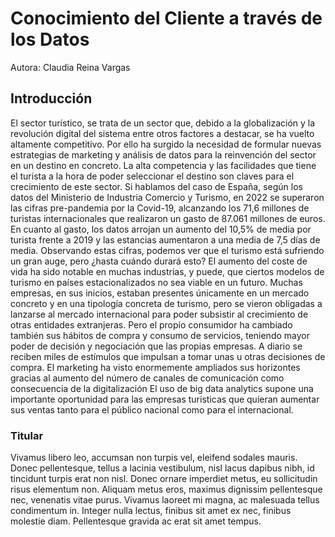 # Conocimiento del Cliente a través de los Datos 

Autora: Claudia Reina Vargas

## Introducción

El sector turístico, se trata de un sector que, debido a la globalización y la revolución digital del sistema entre otros factores a destacar, se ha vuelto altamente competitivo. Por ello ha surgido la necesidad de formular nuevas estrategias de marketing y análisis de datos para la reinvención del sector en un destino en concreto. La alta competencia y las facilidades que tiene el turista a la hora de poder seleccionar el destino son claves para el crecimiento de este sector. Si hablamos del caso de España, según los datos del Ministerio de Industria Comercio y Turismo, en 2022 se superaron las cifras pre-pandemia por la Covid-19, alcanzando los 71,6 millones de turistas internacionales que realizaron un gasto de 87.061 millones de euros. 
En cuanto al gasto, los datos arrojan un aumento del 10,5% de media por turista frente a 2019 y las estancias aumentaron a una media de 7,5 días de media. Observando estas cifras, podemos ver que el turismo está sufriendo un gran auge, pero ¿hasta cuándo durará esto? El aumento del coste de vida ha sido notable en muchas industrias, y puede, que ciertos modelos de turismo en países estacionalizados no sea viable en un futuro. 
Muchas empresas, en sus inicios, estaban presentes únicamente en un mercado concreto y en una tipología concreta de turismo, pero se vieron obligadas a lanzarse al mercado internacional para poder subsistir al crecimiento de otras entidades extranjeras. Pero el propio consumidor ha cambiado también sus hábitos de compra y consumo de servicios, teniendo mayor poder de decisión y negociación que las propias empresas.  A diario se reciben miles de estímulos que impulsan a tomar unas u otras decisiones de compra. El marketing ha visto enormemente ampliados sus horizontes gracias al aumento del número de canales de comunicación como consecuencia de la digitalización
El uso de big data analytics supone una importante oportunidad para las empresas turísticas que quieran aumentar sus ventas tanto para el público nacional como para el internacional.


### Titular

Vivamus libero leo, accumsan non turpis vel, eleifend sodales mauris. Donec pellentesque, tellus a lacinia vestibulum, nisl lacus dapibus nibh, id tincidunt turpis erat non nisl. Donec ornare imperdiet metus, eu sollicitudin risus elementum non. Aliquam metus eros, maximus dignissim pellentesque nec, venenatis vitae purus. Vivamus laoreet mi magna, ac malesuada tellus condimentum in. Integer nulla lectus, finibus sit amet ex nec, finibus molestie diam. Pellentesque gravida ac erat sit amet tempus.


